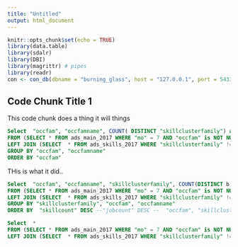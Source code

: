 ```yaml
---
title: "Untitled"
output: html_document
---
```


```r
knitr::opts_chunk$set(echo = TRUE)
library(data.table)
library(sdalr)
library(DBI)
library(magrittr) # pipes
library(readr)
con <- con_db(dbname = "burning_glass", host = "127.0.0.1", port = 5433, user = "dtn2ep", pass = "dtn2ep")
```

## Code Chunk Title 1

This code chunk does a thing it will things

```sql

Select  "occfam", "occfamname", COUNT( DISTINCT "skillclusterfamily") as "skf_count", COUNT(a.bgtjobid) as "job_count"
FROM (SELECT * FROM ads_main_2017 WHERE "mo" = 7 AND "occfam" is NOT NULL) a 
LEFT JOIN (SELECT  * FROM ads_skills_2017 WHERE "skillclusterfamily" != 'na') b on a.bgtjobid = b.bgtjobid 
GROUP BY "occfam", "occfamname" 
ORDER BY "occfam"


```

THis is what it did.. 

```sql
Select  "occfam", "occfamname", "skillclusterfamily", COUNT(DISTINCT b.skill) as "skillcount", COUNT(a.bgtjobid) as "jobcount"
FROM (SELECT * FROM ads_main_2017 WHERE "mo" = 7 AND "occfam" is NOT NULL ) a 
LEFT JOIN (SELECT  * FROM ads_skills_2017 WHERE "skillclusterfamily" != 'na') b on a.bgtjobid = b.bgtjobid
GROUP BY "skillclusterfamily", "occfam", "occfamname"
ORDER BY  "skillcount" DESC --"jobcount" DESC --  "occfam", "skillclusterfamily"
```

```sql
Select  *
FROM (SELECT * FROM ads_main_2017 WHERE "mo" = 7 AND "occfam" is NOT NULL ) a 
LEFT JOIN (SELECT  * FROM ads_skills_2017 WHERE "skillclusterfamily" != 'na') b on a.bgtjobid = b.bgtjobid

```







